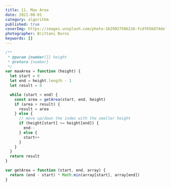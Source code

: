 ```yaml
---
title: 11. Max Area
date: 2021-08-01
category: algorithm
published: true
coverImg: https://images.unsplash.com/photo-1629927506216-fcdf656d74de?ixid=MnwxMjA3fDB8MHxwaG90by1wYWdlfHx8fGVufDB8fHx8&ixlib=rb-1.2.1&auto=format&fit=crop&w=1050&q=80
photographer: Brittani Burns
keywords: []
---
```


```js
/**
 * @param {number[]} height
 * @return {number}
 */
var maxArea = function (height) {
  let start = 0
  let end = height.length - 1
  let result = 0

  while (start < end) {
    const area = getArea(start, end, height)
    if (area > result) {
      result = area
    } else {
      // move up/down the index with the smaller height
      if (height[start] >= height[end]) {
        end--
      } else {
        start++
      }
    }
  }
  return result
}

var getArea = function (start, end, array) {
  return (end - start) * Math.min(array[start], array[end])
}
```

